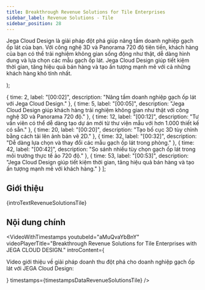 ```yaml
---
title: Breakthrough Revenue Solutions for Tile Enterprises
sidebar_label: Revenue Solutions - Tile
sidebar_position: 28
---
```



  <p>
    Jega Cloud Design là giải pháp đột phá giúp nâng tầm doanh nghiệp gạch ốp lát của bạn. Với công nghệ 3D và Panorama 720 độ tiên tiến, khách hàng của bạn có thể trải nghiệm không gian sống động như thật, dễ dàng hình dung và lựa chọn các mẫu gạch ốp lát. Jega Cloud Design giúp tiết kiệm thời gian, tăng hiệu quả bán hàng và tạo ấn tượng mạnh mẽ với cả những khách hàng khó tính nhất.
  </p>
);

  { time: 2, label: "[00:02]", description: "Nâng tầm doanh nghiệp gạch ốp lát với Jega Cloud Design." },
  { time: 5, label: "[00:05]", description: "Jega Cloud Design giúp khách hàng trải nghiệm không gian như thật với công nghệ 3D và Panorama 720 độ." },
  { time: 12, label: "[00:12]", description: "Tư vấn viên có thể dễ dàng tạo dự án mới từ thư viện mẫu với hơn 1.000 thiết kế có sẵn." },
  { time: 20, label: "[00:20]", description: "Tạo bố cục 3D tùy chỉnh bằng cách tải lên ảnh bản vẽ 2D." },
  { time: 32, label: "[00:32]", description: "Dễ dàng lựa chọn và thay đổi các mẫu gạch ốp lát trong phòng." },
  { time: 42, label: "[00:42]", description: "So sánh nhiều tùy chọn gạch ốp lát trong môi trường thực tế ảo 720 độ." },
  { time: 53, label: "[00:53]", description: "Jega Cloud Design giúp tiết kiệm thời gian, tăng hiệu quả bán hàng và tạo ấn tượng mạnh mẽ với khách hàng." }
];

## Giới thiệu

{introTextRevenueSolutionsTile}

## Nội dung chính

<VideoWithTimestamps
  youtubeId="aMuQvaYbBnY"
  videoPlayerTitle="Breakthrough Revenue Solutions for Tile Enterprises with JEGA CLOUD DESIGN."
  introContent={<p>Video giới thiệu về giải pháp doanh thu đột phá cho doanh nghiệp gạch ốp lát với JEGA Cloud Design:</p>}
  timestamps={timestampsDataRevenueSolutionsTile}
/>
